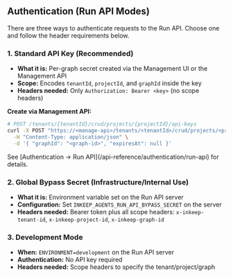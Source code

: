 ## Authentication (Run API Modes)

There are three ways to authenticate requests to the Run API. Choose one and follow the header requirements below.

### 1. Standard API Key (Recommended)

- **What it is:** Per-graph secret created via the Management UI or the Management API
- **Scope:** Encodes `tenantId`, `projectId`, and `graphId` inside the key
- **Headers needed:** Only `Authorization: Bearer <key>` (no scope headers)

**Create via Management API:**

```bash
# POST /tenants/{tenantId}/crud/projects/{projectId}/api-keys
curl -X POST "https://<manage-api>/tenants/<tenantId>/crud/projects/<projectId>/api-keys" \
  -H "Content-Type: application/json" \
  -d '{ "graphId": "<graph-id>", "expiresAt": null }'
```

<Note>
  See [Authentication → Run API](/api-reference/authentication/run-api) for details.
</Note>

### 2. Global Bypass Secret (Infrastructure/Internal Use)

- **What it is:** Environment variable set on the Run API server
- **Configuration:** Set `INKEEP_AGENTS_RUN_API_BYPASS_SECRET` on the server
- **Headers needed:** Bearer token plus all scope headers: `x-inkeep-tenant-id`, `x-inkeep-project-id`, `x-inkeep-graph-id`

### 3. Development Mode

- **When:** `ENVIRONMENT=development` on the Run API server
- **Authentication:** No API key required
- **Headers needed:** Scope headers to specify the tenant/project/graph
